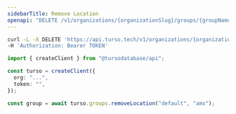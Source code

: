 ```yaml
---
sidebarTitle: Remove Location
openapi: "DELETE /v1/organizations/{organizationSlug}/groups/{groupName}/locations/{location}"
---
```


<RequestExample>

```bash cURL
curl -L -X DELETE 'https://api.turso.tech/v1/organizations/{organizationSlug}/groups/{groupName}/locations/{location}' \
-H 'Authorization: Bearer TOKEN'
```

```ts Node.js
import { createClient } from "@tursodatabase/api";

const turso = createClient({
  org: "...",
  token: "",
});

const group = await turso.groups.removeLocation("default", "ams");
```

</RequestExample>
